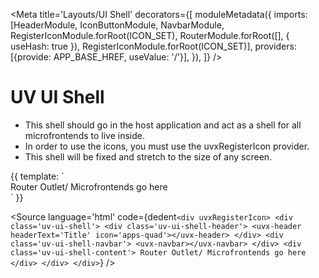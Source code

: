 
<Meta
    title='Layouts/UI Shell'
    decorators={[
        moduleMetadata({
            imports: [HeaderModule, IconButtonModule, NavbarModule, RegisterIconModule.forRoot(ICON_SET), RouterModule.forRoot([], { useHash: true }), RegisterIconModule.forRoot(ICON_SET)],
            providers: [{provide: APP_BASE_HREF, useValue: '/'}],
        }),
    ]}
/>

# UV UI Shell

- This shell should go in the host application and act as a shell for all microfrontends to live inside.
- In order to use the icons, you must use the uvxRegisterIcon provider.
- This shell will be fixed and stretch to the size of any screen.

<Canvas>
    <Story height="100vh" width="100vw" name="UI Shell">
  {{
    template: 
    `
    <div uvxRegisterIcon>
        <div class='uv-ui-shell'>
            <div class='uv-ui-shell-header'>
                <uvx-header headerText='Title' icon='apps-quad'></uvx-header>
            </div>
            <div class='uv-ui-shell-navbar'>
                <uvx-navbar></uvx-navbar>
            </div>
            <div class='uv-ui-shell-content'>
                Router Outlet/ Microfrontends go here
            </div>
        </div>
    </div>
    `
  }}
</Story>
</Canvas>

<Source
  language='html'
  code={dedent`
     <div uvxRegisterIcon>
        <div class='uv-ui-shell'>
            <div class='uv-ui-shell-header'>
                <uvx-header headerText='Title' icon='apps-quad'></uvx-header>
            </div>
            <div class='uv-ui-shell-navbar'>
                <uvx-navbar></uvx-navbar>
            </div>
            <div class='uv-ui-shell-content'>
                Router Outlet/ Microfrontends go here
            </div>
        </div>
    </div>
  `}
/>

